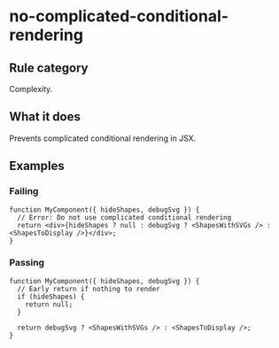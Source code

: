 # no-complicated-conditional-rendering

## Rule category

Complexity.

## What it does

Prevents complicated conditional rendering in JSX.

## Examples

### Failing

```tsx {3}
function MyComponent({ hideShapes, debugSvg }) {
  // Error: Do not use complicated conditional rendering
  return <div>{hideShapes ? null : debugSvg ? <ShapesWithSVGs /> : <ShapesToDisplay />}</div>;
}
```

### Passing

```tsx
function MyComponent({ hideShapes, debugSvg }) {
  // Early return if nothing to render
  if (hideShapes) {
    return null;
  }

  return debugSvg ? <ShapesWithSVGs /> : <ShapesToDisplay />;
}
```
